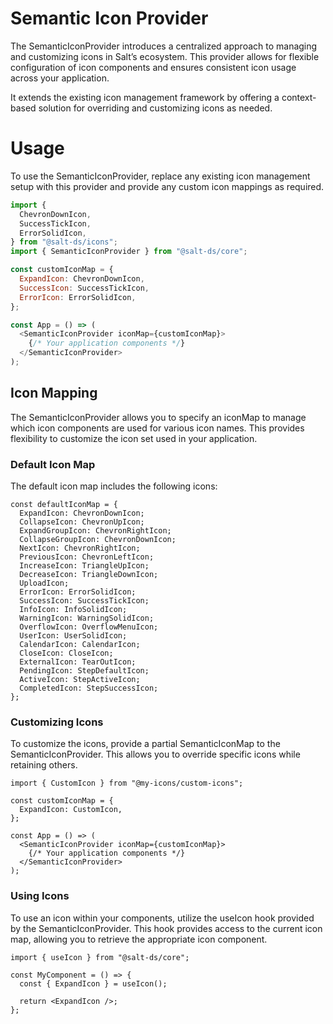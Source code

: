 
<Meta title="Documentation/Core/Semantic Icon Provider" />

# Semantic Icon Provider

The SemanticIconProvider introduces a centralized approach to managing and customizing icons in Salt’s ecosystem. This provider allows for flexible configuration of icon components and ensures consistent icon usage across your application.

It extends the existing icon management framework by offering a context-based solution for overriding and customizing icons as needed.

# Usage

To use the SemanticIconProvider, replace any existing icon management setup with this provider and provide any custom icon mappings as required.

```js static
import {
  ChevronDownIcon,
  SuccessTickIcon,
  ErrorSolidIcon,
} from "@salt-ds/icons";
import { SemanticIconProvider } from "@salt-ds/core";

const customIconMap = {
  ExpandIcon: ChevronDownIcon,
  SuccessIcon: SuccessTickIcon,
  ErrorIcon: ErrorSolidIcon,
};

const App = () => (
  <SemanticIconProvider iconMap={customIconMap}>
    {/* Your application components */}
  </SemanticIconProvider>
);
```

## Icon Mapping

The SemanticIconProvider allows you to specify an iconMap to manage which icon components are used for various icon names. This provides flexibility to customize the icon set used in your application.

### Default Icon Map

The default icon map includes the following icons:

```tsx
const defaultIconMap = {
  ExpandIcon: ChevronDownIcon;
  CollapseIcon: ChevronUpIcon;
  ExpandGroupIcon: ChevronRightIcon;
  CollapseGroupIcon: ChevronDownIcon;
  NextIcon: ChevronRightIcon;
  PreviousIcon: ChevronLeftIcon;
  IncreaseIcon: TriangleUpIcon;
  DecreaseIcon: TriangleDownIcon;
  UploadIcon;
  ErrorIcon: ErrorSolidIcon;
  SuccessIcon: SuccessTickIcon;
  InfoIcon: InfoSolidIcon;
  WarningIcon: WarningSolidIcon;
  OverflowIcon: OverflowMenuIcon;
  UserIcon: UserSolidIcon;
  CalendarIcon: CalendarIcon;
  CloseIcon: CloseIcon;
  ExternalIcon: TearOutIcon;
  PendingIcon: StepDefaultIcon;
  ActiveIcon: StepActiveIcon;
  CompletedIcon: StepSuccessIcon;
};
```

### Customizing Icons

To customize the icons, provide a partial SemanticIconMap to the SemanticIconProvider. This allows you to override specific icons while retaining others.

```tsx
import { CustomIcon } from "@my-icons/custom-icons";

const customIconMap = {
  ExpandIcon: CustomIcon,
};

const App = () => (
  <SemanticIconProvider iconMap={customIconMap}>
    {/* Your application components */}
  </SemanticIconProvider>
);
```

### Using Icons

To use an icon within your components, utilize the useIcon hook provided by the SemanticIconProvider. This hook provides access to the current icon map, allowing you to retrieve the appropriate icon component.

```tsx
import { useIcon } from "@salt-ds/core";

const MyComponent = () => {
  const { ExpandIcon } = useIcon();

  return <ExpandIcon />;
};
```
